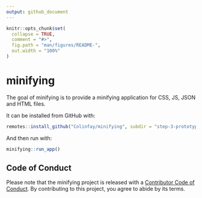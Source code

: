 ```yaml
---
output: github_document
---
```


<!-- README.md is generated from README.Rmd. Please edit that file -->

```r
knitr::opts_chunk$set(
  collapse = TRUE,
  comment = "#>",
  fig.path = "man/figures/README-",
  out.width = "100%"
)
```

# minifying

<!-- badges: start -->
<!-- badges: end -->

The goal of minifying is to provide a minifying application for CSS, JS, JSON and HTML files. 

It can be installed from GitHub with:

```r
remotes::install_github("Colinfay/minifying", subdir = "step-3-prototype")
```

And then run with: 

```r
minifying::run_app()
```


## Code of Conduct

Please note that the minifying project is released with a [Contributor Code of Conduct](https://contributor-covenant.org/version/2/0/CODE_OF_CONDUCT.html). By contributing to this project, you agree to abide by its terms.